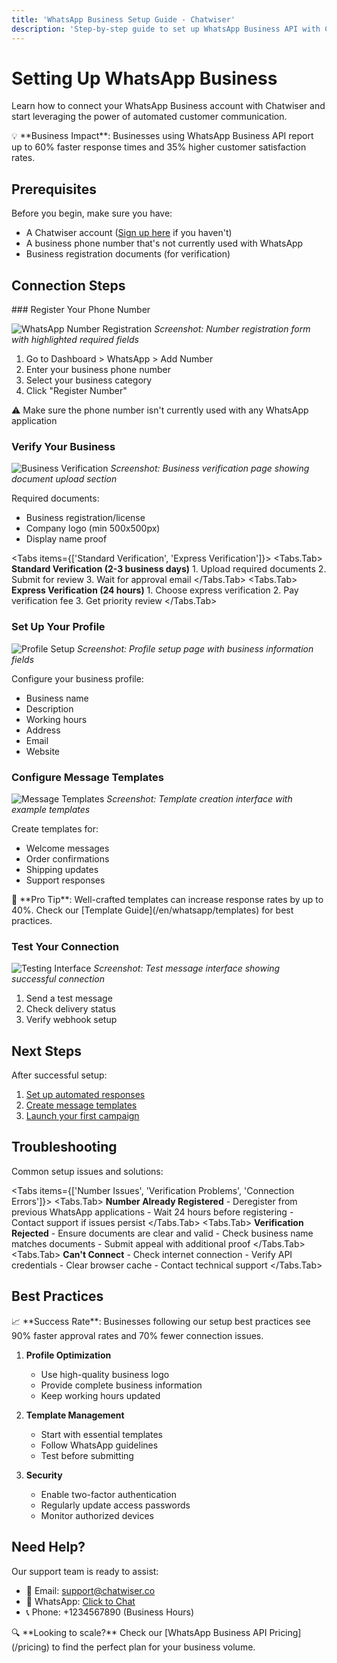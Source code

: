 ```yaml
---
title: 'WhatsApp Business Setup Guide - Chatwiser'
description: 'Step-by-step guide to set up WhatsApp Business API with Chatwiser. Learn how to connect your business number, verify your account, and start engaging with customers.'
---
```



# Setting Up WhatsApp Business

Learn how to connect your WhatsApp Business account with Chatwiser and start leveraging the power of automated customer communication.

<Callout type="info">
💡 **Business Impact**: Businesses using WhatsApp Business API report up to 60% faster response times and 35% higher customer satisfaction rates.
</Callout>

## Prerequisites

Before you begin, make sure you have:
- A Chatwiser account ([Sign up here](https://chatwiser.co/signup) if you haven't)
- A business phone number that's not currently used with WhatsApp
- Business registration documents (for verification)

## Connection Steps

<Steps>
### Register Your Phone Number

![WhatsApp Number Registration](/images/whatsapp/number-registration.png)
*Screenshot: Number registration form with highlighted required fields*

1. Go to Dashboard > WhatsApp > Add Number
2. Enter your business phone number
3. Select your business category
4. Click "Register Number"

<Callout type="warning">
⚠️ Make sure the phone number isn't currently used with any WhatsApp application
</Callout>

### Verify Your Business

![Business Verification](/images/whatsapp/business-verification.png)
*Screenshot: Business verification page showing document upload section*

Required documents:
- Business registration/license
- Company logo (min 500x500px)
- Display name proof

<Tabs items={['Standard Verification', 'Express Verification']}>
  <Tabs.Tab>
    **Standard Verification (2-3 business days)**
    1. Upload required documents
    2. Submit for review
    3. Wait for approval email
  </Tabs.Tab>
  <Tabs.Tab>
    **Express Verification (24 hours)**
    1. Choose express verification
    2. Pay verification fee
    3. Get priority review
  </Tabs.Tab>
</Tabs>

### Set Up Your Profile

![Profile Setup](/images/whatsapp/profile-setup.png)
*Screenshot: Profile setup page with business information fields*

Configure your business profile:
- Business name
- Description
- Working hours
- Address
- Email
- Website

### Configure Message Templates

![Message Templates](/images/whatsapp/templates.png)
*Screenshot: Template creation interface with example templates*

Create templates for:
- Welcome messages
- Order confirmations
- Shipping updates
- Support responses

<Callout type="tip">
🎯 **Pro Tip**: Well-crafted templates can increase response rates by up to 40%. Check our [Template Guide](/en/whatsapp/templates) for best practices.
</Callout>

### Test Your Connection

![Testing Interface](/images/whatsapp/testing.png)
*Screenshot: Test message interface showing successful connection*

1. Send a test message
2. Check delivery status
3. Verify webhook setup

</Steps>

## Next Steps

After successful setup:
1. [Set up automated responses](/en/whatsapp/automation)
2. [Create message templates](/en/whatsapp/templates)
3. [Launch your first campaign](/en/whatsapp/campaigns)

## Troubleshooting

Common setup issues and solutions:

<Tabs items={['Number Issues', 'Verification Problems', 'Connection Errors']}>
  <Tabs.Tab>
    **Number Already Registered**
    - Deregister from previous WhatsApp applications
    - Wait 24 hours before registering
    - Contact support if issues persist
  </Tabs.Tab>
  <Tabs.Tab>
    **Verification Rejected**
    - Ensure documents are clear and valid
    - Check business name matches documents
    - Submit appeal with additional proof
  </Tabs.Tab>
  <Tabs.Tab>
    **Can't Connect**
    - Check internet connection
    - Verify API credentials
    - Clear browser cache
    - Contact technical support
  </Tabs.Tab>
</Tabs>

## Best Practices

<Callout type="info">
📈 **Success Rate**: Businesses following our setup best practices see 90% faster approval rates and 70% fewer connection issues.
</Callout>

1. **Profile Optimization**
   - Use high-quality business logo
   - Provide complete business information
   - Keep working hours updated

2. **Template Management**
   - Start with essential templates
   - Follow WhatsApp guidelines
   - Test before submitting

3. **Security**
   - Enable two-factor authentication
   - Regularly update access passwords
   - Monitor authorized devices

## Need Help?

Our support team is ready to assist:
- 📧 Email: support@chatwiser.co
- 💬 WhatsApp: [Click to Chat](https://wa.me/your-number)
- 📞 Phone: +1234567890 (Business Hours)

<Callout type="tip">
🔍 **Looking to scale?** Check our [WhatsApp Business API Pricing](/pricing) to find the perfect plan for your business volume.
</Callout>
